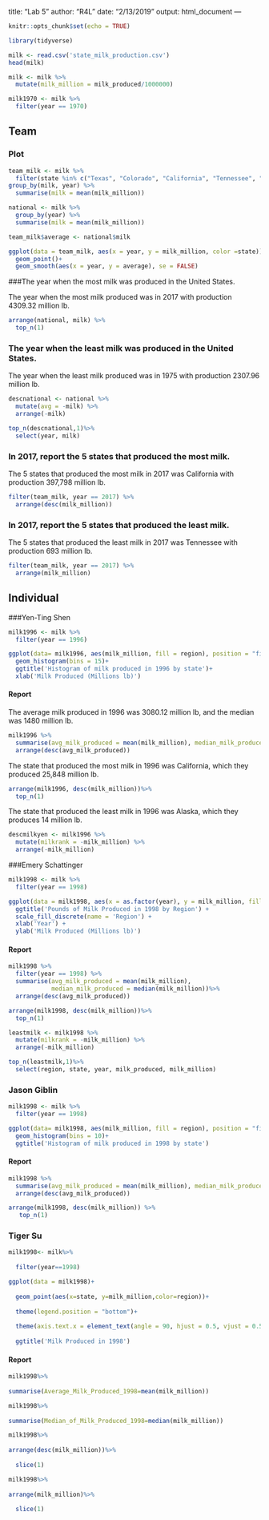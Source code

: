 title: "Lab 5"
author: "R4L"
date: "2/13/2019"
output: html_document
---

```r
knitr::opts_chunk$set(echo = TRUE)
```

```r
library(tidyverse)

milk <- read.csv('state_milk_production.csv')
head(milk)

milk <- milk %>%
  mutate(milk_million = milk_produced/1000000)

milk1970 <- milk %>%
  filter(year == 1970)
```

## Team 
### Plot
```r
team_milk <- milk %>%
  filter(state %in% c("Texas", "Colorado", "California", "Tennessee", "Illinois"))  
group_by(milk, year) %>%
  summarise(milk = mean(milk_million)) 

national <- milk %>%
  group_by(year) %>%
  summarise(milk = mean(milk_million))

team_milk$average <- national$milk 
```

```r
ggplot(data = team_milk, aes(x = year, y = milk_million, color =state))+
  geom_point()+
  geom_smooth(aes(x = year, y = average), se = FALSE)
```

###The year when the most milk was produced in the United States.

The year when the most milk produced was in 2017 with production 4309.32 million lb.
```r
arrange(national, milk) %>%
  top_n(1)
```
### The year when the least milk was produced in the United States.
The year when the least milk produced was in 1975 with production 2307.96 million lb.
```r
descnational <- national %>%
  mutate(avg = -milk) %>%
  arrange(-milk) 

top_n(descnational,1)%>%
  select(year, milk)
```
### In 2017, report the 5 states that produced the most milk.

The 5 states that produced the most milk in 2017 was California with production 397,798 million lb. 
```r
filter(team_milk, year == 2017) %>%
  arrange(desc(milk_million))
```
### In 2017, report the 5 states that produced the least milk.

The 5 states that produced the least milk in 2017 was Tennessee with production 693 million lb. 
```r
filter(team_milk, year == 2017) %>%
  arrange(milk_million)
```
## Individual

###Yen-Ting Shen
```r
milk1996 <- milk %>%
  filter(year == 1996)

ggplot(data= milk1996, aes(milk_million, fill = region), position = "fill")+
  geom_histogram(bins = 15)+
  ggtitle('Histogram of milk produced in 1996 by state')+
  xlab('Milk Produced (Millions lb)')
```
#### Report

The average milk produced in 1996 was 3080.12 million lb, and the median was 1480 million lb.
```r
milk1996 %>%
  summarise(avg_milk_produced = mean(milk_million), median_milk_produced = median(milk_million))%>%
  arrange(desc(avg_milk_produced))
```

The state that produced the most milk in 1996 was California, which they produced 25,848 million lb. 
```r
arrange(milk1996, desc(milk_million))%>%
  top_n(1)
```

The state that produced the least milk in 1996 was Alaska, which they produces 14 million lb. 
```r
descmilkyen <- milk1996 %>%
  mutate(milkrank = -milk_million) %>%
  arrange(-milk_million) 
```


###Emery Schattinger
```r
milk1998 <- milk %>%
  filter(year == 1998) 

ggplot(data = milk1998, aes(x = as.factor(year), y = milk_million, fill = region)) +  geom_boxplot() + 
  ggtitle('Pounds of Milk Produced in 1998 by Region') + 
  scale_fill_discrete(name = 'Region') + 
  xlab('Year') +
  ylab('Milk Produced (Millions lb)')

```

#### Report
```r
milk1998 %>%
  filter(year == 1998) %>%
  summarise(avg_milk_produced = mean(milk_million), 
            median_milk_produced = median(milk_million))%>%
  arrange(desc(avg_milk_produced)) 

```
```r
arrange(milk1998, desc(milk_million))%>%
  top_n(1)
```
```r
leastmilk <- milk1998 %>%
  mutate(milkrank = -milk_million) %>%
  arrange(-milk_million) 

top_n(leastmilk,1)%>%
  select(region, state, year, milk_produced, milk_million)
```

### Jason Giblin

```r
milk1998 <- milk %>%
  filter(year == 1998)

ggplot(data= milk1998, aes(milk_million, fill = region), position = "fill")+
  geom_histogram(bins = 10)+
  ggtitle('Histogram of milk produced in 1998 by state')

```

#### Report
```r
milk1998 %>%
  summarise(avg_milk_produced = mean(milk_million), median_milk_produced = median(milk_million))%>%
  arrange(desc(avg_milk_produced))

arrange(milk1998, desc(milk_million)) %>%
   top_n(1)

```

### Tiger Su
```r
milk1998<- milk%>%
  
  filter(year==1998)

ggplot(data = milk1998)+
  
  geom_point(aes(x=state, y=milk_million,color=region))+
  
  theme(legend.position = "bottom")+
  
  theme(axis.text.x = element_text(angle = 90, hjust = 0.5, vjust = 0.5))+
  
  ggtitle('Milk Produced in 1998')
```

#### Report
```r
milk1998%>%
  
summarise(Average_Milk_Produced_1998=mean(milk_million))

```

```r
milk1998%>%
  
summarise(Median_of_Milk_Produced_1998=median(milk_million))

```

```r
milk1998%>%
  
arrange(desc(milk_million))%>%
  
  slice(1)
```

```r
milk1998%>%
  
arrange(milk_million)%>%
  
  slice(1)
```


